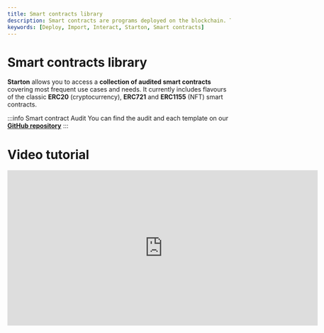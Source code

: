 ```yaml
---
title: Smart contracts library
description: Smart contracts are programs deployed on the blockchain. Their functions are executed with transactions. Learn more about smart contracts with Starton.
keywords: [Deploy, Import, Interact, Starton, Smart contracts]
---
```



# Smart contracts library

**Starton** allows you to access a **collection of audited smart contracts** covering most frequent use cases and needs.
It currently includes flavours of the classic **ERC20** (cryptocurrency), **ERC721** and **ERC1155** (NFT) smart contracts.

:::info Smart contract Audit
You can find the audit and each template on our **[GitHub repository](https://github.com/starton-io/smart-contract-templates)**
:::

# Video tutorial

<iframe
width="700"
height="350"
src="https://www.youtube.com/embed/x5h-COA8B3Q?si=WxgC1WtlvGcoMi3O"
title="YouTube video player"
frameBorder="0"
allow="accelerometer; autoplay; clipboard-write; encrypted-media; gyroscope; picture-in-picture; web-share"
allowFullScreen
/>


## Getting Started

<CardTitle icon={<Starton fill="primary" />} href="/tutorials/deploy-first-smart-contract">
	Deploy my first smart contract template
</CardTitle>
<br />


## ERC20 - Creating your fungible token

The **ERC20** is a **smart contract standard made for fungible tokens** (i.e: interchangeable tokens like coins).

| Smart Contract                                                              | Description                                                                                                                                             | Blockchain                                                                                                                                                                                                                                                                                                     |
| --------------------------------------------------------------------------- | ------------------------------------------------------------------------------------------------------------------------------------------------------- | -------------------------------------------------------------------------------------------------------------------------------------------------------------------------------------------------------------------------------------------------------------------------------------------------------------- |
| [ERC20 Token with fixed supply](/docs/smart-contract/erc20-fixed-meta)       | This meta-transaction version enables you to send transactions on behalf of your users so they can use their tokens without having to pay for gas fees. | <Image alt={"Ethereum logo"} img={Ethereum} style={{ maxWidth: '32px' }} /> <Image alt={"Bnb chain logo"} img={BnbChain} style={{ maxWidth: '32px' }} /> <Image alt={"Avalanche logo"} img={Avalanche} style={{ maxWidth: '32px' }} /> <Image alt={"Matic logo"} img={Polygon} style={{ maxWidth: '32px' }} /> |
| [ERC20 Token with mintable supply](/docs/smart-contract/erc20-mintable-meta) | This meta-transaction enables you to send transactions on behalf of your users so they can use their tokens without having to pay for gas fees.         | <Image alt={"Ethereum logo"} img={Ethereum} style={{ maxWidth: '32px' }} /> <Image alt={"Bnb chain logo"} img={BnbChain} style={{ maxWidth: '32px' }} /> <Image alt={"Avalanche logo"} img={Avalanche} style={{ maxWidth: '32px' }} /> <Image alt={"Matic logo"} img={Polygon} style={{ maxWidth: '32px' }} /> |

## ERC721 - Deploy and sell your one-to-many NFTs

The **ERC721** is a smart contract standard which is specialised in **single-copy Non Fungible Tokens** (NFT) and out-of-the-box **compatible with Opensea**.
In an **ERC721**, every NFT is unique which means you have to reference the content for each NFT.

:::info

The **ERC721** can still be used to upload several copies of the same content but is less optimised for this use case than the ERC1155.

:::

| Smart Contract                                                           | Description                                                                                                               | Blockchain                                                                                                                                                                                                                                                                                                     |
| ------------------------------------------------------------------------ | ------------------------------------------------------------------------------------------------------------------------- | -------------------------------------------------------------------------------------------------------------------------------------------------------------------------------------------------------------------------------------------------------------------------------------------------------------- |
| [ERC721 NFT Smart Contract](/docs/smart-contract/erc721-meta)             | The smart contract template to deploy single-copy NFTs.This version allows you to dissociate the wallet funding gas fees. | <Image alt={"Ethereum logo"} img={Ethereum} style={{ maxWidth: '32px' }} /> <Image alt={"Bnb chain logo"} img={BnbChain} style={{ maxWidth: '32px' }} /> <Image alt={"Avalanche logo"} img={Avalanche} style={{ maxWidth: '32px' }} /> <Image alt={"Matic logo"} img={Polygon} style={{ maxWidth: '32px' }} /> |
| [ERC721 NFT with limited supply](/docs/smart-contract/erc721-capped)      | The capped ERC721 NFT smart contract template for single-copy Non Fungible Tokens (NFT).                                  | <Image alt={"Ethereum logo"} img={Ethereum} style={{ maxWidth: '32px' }} /> <Image alt={"Bnb chain logo"} img={BnbChain} style={{ maxWidth: '32px' }} /> <Image alt={"Avalanche logo"} img={Avalanche} style={{ maxWidth: '32px' }} /> <Image alt={"Matic logo"} img={Polygon} style={{ maxWidth: '32px' }} /> |
| [ERC721 single-copy NFT Sale](/docs/smart-contract/erc721-sale)           | This version enables you to sell NFTs.                                                                                    | <Image alt={"Ethereum logo"} img={Ethereum} style={{ maxWidth: '32px' }} /> <Image alt={"Bnb chain logo"} img={BnbChain} style={{ maxWidth: '32px' }} /> <Image alt={"Avalanche logo"} img={Avalanche} style={{ maxWidth: '32px' }} /> <Image alt={"Matic logo"} img={Polygon} style={{ maxWidth: '32px' }} /> |
| [ERC721 NFT Sale in an Auction](/docs/smart-contract/erc721-auction-sale) | This version enables you to sell NFTs to the highest bider in a time slot.                                                | <Image alt={"Ethereum logo"} img={Ethereum} style={{ maxWidth: '32px' }} /> <Image alt={"Bnb chain logo"} img={BnbChain} style={{ maxWidth: '32px' }} /> <Image alt={"Avalanche logo"} img={Avalanche} style={{ maxWidth: '32px' }} /> <Image alt={"Matic logo"} img={Polygon} style={{ maxWidth: '32px' }} /> |
| [ERC721 NFT Whitelist Sale](/docs/smart-contract/erc721-whitelist-sale)   | This version enables you to sell NFTs to approved addresses in a time slot.                                               | <Image alt={"Ethereum logo"} img={Ethereum} style={{ maxWidth: '32px' }} /> <Image alt={"Bnb chain logo"} img={BnbChain} style={{ maxWidth: '32px' }} /> <Image alt={"Avalanche logo"} img={Avalanche} style={{ maxWidth: '32px' }} /> <Image alt={"Matic logo"} img={Polygon} style={{ maxWidth: '32px' }} /> |

## ERC1155 - Deploy and sell one-to-many NFTs

The **ERC1155** is a smart contract standard which is specialised in **multiple-copies Non Fungible Tokens** (NFT) and out-of-the-box **compatible with Opensea**. The ERC1155 enables you to **create “collections” containing several copies of the same NFT**.

| Smart Contract                                                                   | Description                                                                               | Blockchain                                                                                                                                                                                                                                                                                                     |
| -------------------------------------------------------------------------------- | ----------------------------------------------------------------------------------------- | -------------------------------------------------------------------------------------------------------------------------------------------------------------------------------------------------------------------------------------------------------------------------------------------------------------- |
| [ERC1155 NFTs collection](/docs/smart-contract/erc1155-meta)                      | The smart contract standard to manage multiple-copies NFTs.                               | <Image alt={"Ethereum logo"} img={Ethereum} style={{ maxWidth: '32px' }} /> <Image alt={"Bnb chain logo"} img={BnbChain} style={{ maxWidth: '32px' }} /> <Image alt={"Avalanche logo"} img={Avalanche} style={{ maxWidth: '32px' }} /> <Image alt={"Matic logo"} img={Polygon} style={{ maxWidth: '32px' }} /> |
| [ERC1155 NFT Collection Sale](/docs/smart-contract/erc1155-sale)                  | This version enables you to sell collections of NFTs.                                     | <Image alt={"Ethereum logo"} img={Ethereum} style={{ maxWidth: '32px' }} /> <Image alt={"Bnb chain logo"} img={BnbChain} style={{ maxWidth: '32px' }} /> <Image alt={"Avalanche logo"} img={Avalanche} style={{ maxWidth: '32px' }} /> <Image alt={"Matic logo"} img={Polygon} style={{ maxWidth: '32px' }} /> |
| [ERC1155 NFT collection Sale in an Auction](/docs/smart-contract/erc1155-auction) | This version enables you to sell collections of NFTs to the highest bider in a time slot. | <Image alt={"Ethereum logo"} img={Ethereum} style={{ maxWidth: '32px' }} /> <Image alt={"Bnb chain logo"} img={BnbChain} style={{ maxWidth: '32px' }} /> <Image alt={"Avalanche logo"} img={Avalanche} style={{ maxWidth: '32px' }} /> <Image alt={"Matic logo"} img={Polygon} style={{ maxWidth: '32px' }} /> |
| [ERC1155 NFT Whitelist Sale](/docs/smart-contract/erc1155-whitelist-sale)         | This version enables you to sell NFT collections to approved addresses in a time slot.    | <Image alt={"Ethereum logo"} img={Ethereum} style={{ maxWidth: '32px' }} /> <Image alt={"Bnb chain logo"} img={BnbChain} style={{ maxWidth: '32px' }} /> <Image alt={"Avalanche logo"} img={Avalanche} style={{ maxWidth: '32px' }} /> <Image alt={"Matic logo"} img={Polygon} style={{ maxWidth: '32px' }} /> |

## Other templates

| Smart Contract                                           | Description                                                                                                                                                                                                        | Blockchain                                                                                                                                                                                                                                                                                                     |
| -------------------------------------------------------- | ------------------------------------------------------------------------------------------------------------------------------------------------------------------------------------------------------------------ | -------------------------------------------------------------------------------------------------------------------------------------------------------------------------------------------------------------------------------------------------------------------------------------------------------------- |
| [Payment Splitter](/docs/smart-contract/payment-splitter) | The smart contract to split all payments between a list of users with a defined share for each of them. The sender is not aware that the payment is split. The contract handles the split in a transparent manner. | <Image alt={"Ethereum logo"} img={Ethereum} style={{ maxWidth: '32px' }} /> <Image alt={"Bnb chain logo"} img={BnbChain} style={{ maxWidth: '32px' }} /> <Image alt={"Avalanche logo"} img={Avalanche} style={{ maxWidth: '32px' }} /> <Image alt={"Matic logo"} img={Polygon} style={{ maxWidth: '32px' }} /> |

